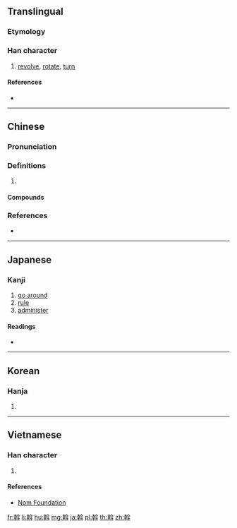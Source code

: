 ==Translingual==

===Etymology===
{{Han compound|倝|斗|c1=p|c2=s|ls=psc}}

===Han character===
{{Han char|rn=68|rad=斗|as=10|sn=14|four=48440|canj=JJOYJ|ids=⿸⿰𠦝𠆢斗}}

# [[revolve]], [[rotate]], [[turn]]

====References====
* {{Han ref|kx=0478.230|dkj=13522|dj=0837.120|hdz=32255.070|uh=65A1|ud=26017|bh=BA57|bd=47703}}

----

==Chinese==
{{zh-forms}}

===Pronunciation===
{{zh-pron
|m=wò,guǎn
|c=waat3,gun2
|mn=qz,xm,zz:oat/qx,xm,zz:oa̍t
|mn_note=oat - literary, oa̍t - colloquial
|mc=y
|oc=y
|ma=
|cat=
}}

===Definitions===
{{zh-hanzi}}

# {{rfdef|zh}}

====Compounds====
{{zh-der|從中斡旋|挑茶斡刺|掀天斡地|掠脂斡肉|斡旋|斡運|斡離不|斡難河|調三斡四|迴斡|達斡爾族}}

===References===
* {{R:yue:Hanzi}}

----

==Japanese==

===Kanji===
{{ja-kanji|grade=9|rs=斗10}}

# [[go around]]
# [[rule]]
# [[administer]]

====Readings====
* {{ja-readings|goon=[[わち]] (wachi)|kanon=[[わつ]] (watsu)|kanyoon=[[あつ]] (atsu)|on=[[かん]] (kan)|kun=[[めぐる]] (meguru)}}

----

==Korean==

===Hanja===
{{ko-hanja|hangeul=[[알]], [[간]]|eumhun=|rv=al, gan|mr=al, kan|y=al, kan}}

# {{defn|lang=ko|sort=斗10}}

----

==Vietnamese==

===Han character===
{{vi-readings|rs=斗10|hanviet=oát}}

# {{defn|lang=vi|sort=斗10}}

====References====
* [http://nomfoundation.org/common/nom_details.php?codepoint=65a1 Nom Foundation]

[[fr:斡]]
[[li:斡]]
[[hu:斡]]
[[mg:斡]]
[[ja:斡]]
[[pl:斡]]
[[th:斡]]
[[zh:斡]]